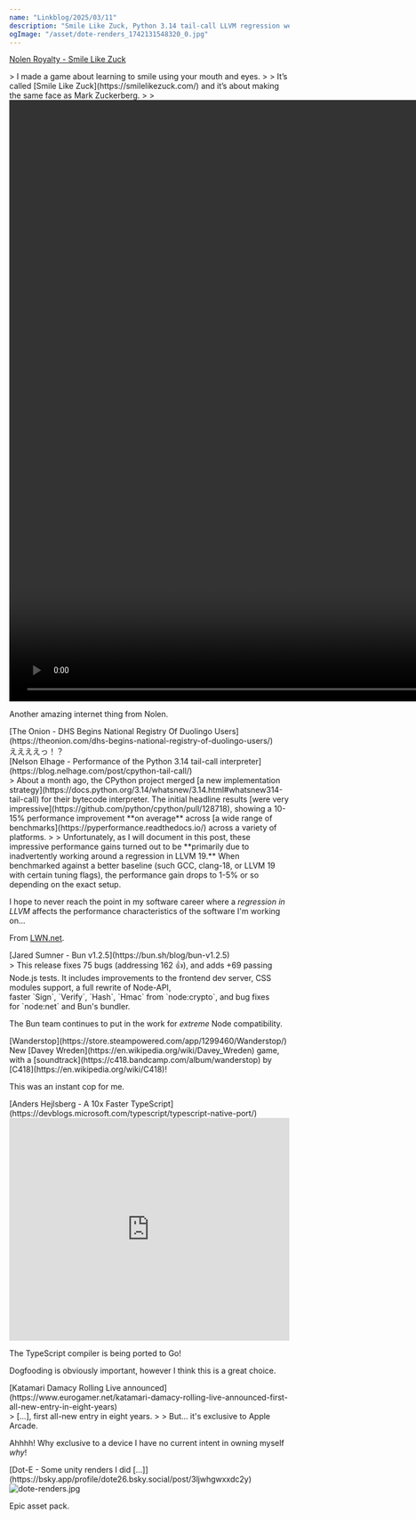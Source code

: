 ```yaml
---
name: "Linkblog/2025/03/11"
description: "Smile Like Zuck, Python 3.14 tail-call LLVM regression weirdness, Bun v1.2.5, Wanderstop by Davey & C418, TypeScript Go rewrite, New Katamari Apple Arcade Only, Dot-E assets."
ogImage: "/asset/dote-renders_1742131548320_0.jpg"
---
```


[Nolen Royalty - Smile Like Zuck](https://eieio.games/blog/smile-like-zuck/)

<div class="ml-[calc(1*1rem)] mb-8">
> I made a game about learning to smile using your mouth and eyes.
>
> It’s called [Smile Like Zuck](https://smilelikezuck.com/) and it’s about making the same face as Mark Zuckerberg.
>
> <video controls src='/asset/smile-like-zuck-gameplay_1742130210876_0.mp4' width='1920' height='1080'></video>

Another amazing internet thing from Nolen.

</div>
[The Onion - DHS Begins National Registry Of Duolingo Users](https://theonion.com/dhs-begins-national-registry-of-duolingo-users/)

<div class="ml-[calc(1*1rem)] mb-8">
ええええっ！？

</div>
[Nelson Elhage - Performance of the Python 3.14 tail-call interpreter](https://blog.nelhage.com/post/cpython-tail-call/)

<div class="ml-[calc(1*1rem)] mb-8">
> About a month ago, the CPython project merged [a new implementation strategy](https://docs.python.org/3.14/whatsnew/3.14.html#whatsnew314-tail-call) for their bytecode interpreter. The initial headline results [were very impressive](https://github.com/python/cpython/pull/128718), showing a 10-15% performance improvement **on average** across [a wide range of benchmarks](https://pyperformance.readthedocs.io/) across a variety of platforms.
>
> Unfortunately, as I will document in this post, these impressive performance gains turned out to be **primarily due to inadvertently working around a regression in LLVM 19.** When benchmarked against a better baseline (such GCC, clang-18, or LLVM 19 with certain tuning flags), the performance gain drops to 1-5% or so depending on the exact setup.

I hope to never reach the point in my software career where a _regression in LLVM_ affects the performance characteristics of the software I'm working on...

<div class="w-full h-4"></div>

From [LWN.net](https://lwn.net/Articles/1013581/).

</div>
[Jared Sumner - Bun v1.2.5](https://bun.sh/blog/bun-v1.2.5)

<div class="ml-[calc(1*1rem)] mb-8">
> This release fixes 75 bugs (addressing 162 👍), and adds +69 passing Node.js tests. It includes improvements to the frontend dev server, CSS modules support, a full rewrite of Node-API, faster `Sign`, `Verify`, `Hash`, `Hmac` from `node:crypto`, and bug fixes for `node:net` and Bun's bundler.

The Bun team continues to put in the work for _extreme_ Node compatibility.

</div>
[Wanderstop](https://store.steampowered.com/app/1299460/Wanderstop/)

<div class="ml-[calc(1*1rem)] mb-8">
New [Davey Wreden](https://en.wikipedia.org/wiki/Davey_Wreden) game, with a [soundtrack](https://c418.bandcamp.com/album/wanderstop) by [C418](https://en.wikipedia.org/wiki/C418)!

This was an instant cop for me.

</div>
[Anders Hejlsberg - A 10x Faster TypeScript](https://devblogs.microsoft.com/typescript/typescript-native-port/)

<div class="ml-[calc(1*1rem)] mb-8">
<iframe
    class="my-2"
    width="100%"
    height="400"
    src="https://www.youtube.com/embed/pNlq-EVld70"
    frameborder="0"
    allow="accelerometer; autoplay; clipboard-write; encrypted-media; gyroscope; picture-in-picture"
    allowfullscreen
></iframe>

The TypeScript compiler is being ported to Go!

Dogfooding is obviously important, however I think this is a great choice.

</div>
[Katamari Damacy Rolling Live announced](https://www.eurogamer.net/katamari-damacy-rolling-live-announced-first-all-new-entry-in-eight-years)

<div class="ml-[calc(1*1rem)] mb-8">
> [...], first all-new entry in eight years.
>
> But... it's exclusive to Apple Arcade.

Ahhhh! Why exclusive to a device I have no current intent in owning myself _why_!

</div>
[Dot-E - Some unity renders I did [...]](https://bsky.app/profile/dote26.bsky.social/post/3ljwhgwxxdc2y)

<div class="ml-[calc(1*1rem)] mb-8">
<Image src='/asset/dote-renders_1742131548320_0.jpg' alt='dote-renders.jpg' width={1032} height={626} />

Epic asset pack.

</div>
